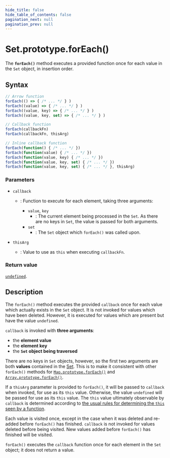 ```yaml
---
hide_title: false
hide_table_of_contents: false
pagination_next: null
pagination_prev: null
---
```

# Set.prototype.forEach()

The **`forEach()`** method executes a provided function once
for each value in the `Set` object, in insertion order.

## Syntax

```js
// Arrow function
forEach(() => { /* ... */ } )
forEach((value) => { /* ... */ } )
forEach((value, key) => { /* ... */ } )
forEach((value, key, set) => { /* ... */ } )

// Callback function
forEach(callbackFn)
forEach(callbackFn, thisArg)

// Inline callback function
forEach(function() { /* ... */ })
forEach(function(value) { /* ... */ })
forEach(function(value, key) { /* ... */ })
forEach(function(value, key, set) { /* ... */ })
forEach(function(value, key, set) { /* ... */ }, thisArg)
```

### Parameters

- `callback`

  - : Function to execute for each element, taking three arguments:

    - `value`, `key`
      - : The current element being processed in the `Set`. As there are no
        keys in `Set`, the value is passed for both arguments.
    - `set`
      - : The `Set` object which `forEach()` was called upon.

- `thisArg`
  - : Value to use as `this` when executing `callbackFn`.

### Return value

[`undefined`](../../../globals/undefined.md).

## Description

The `forEach()` method executes the provided
`callback` once for each value which actually exists in the
`Set` object. It is not invoked for values which have been deleted. However,
it is executed for values which are present but have the value `undefined`.

`callback` is invoked with **three arguments**:

- the **element value**
- the **element key**
- the **`Set` object being traversed**

There are no keys in `Set` objects, however, so the first two arguments are
both **values** contained in the [Set](../../../globals/Set/Set.md). This is to make it
consistent with other `forEach()` methods for [`Map.prototype.forEach()`](../../../globals/Map/prototype/forEach.md) and [`Array.prototype.forEach()`](../../../globals/Array/prototype/forEach.md).

If a `thisArg` parameter is provided to `forEach()`,
it will be passed to `callback` when invoked, for use as its
`this` value. Otherwise, the value `undefined` will be passed for
use as its `this` value. The `this` value ultimately observable by
`callback` is determined according to
[the usual rules for determining the `this` seen by a function](https://developer.mozilla.org/docs/Web/JavaScript/Reference/Operators/this).

Each value is visited once, except in the case when it was deleted and re-added before
`forEach()` has finished. `callback` is not invoked for
values deleted before being visited. New values added before `forEach()` has
finished will be visited.

`forEach()` executes the `callback` function once for
each element in the `Set` object; it does not return a value.
